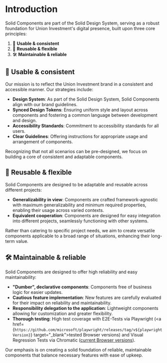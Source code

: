 

<Meta title="SDS Docs/General/Introduction" />

# Introduction

Solid Components are part of the Solid Design System, serving as a robust foundation for Union Investment's digital presence, built upon three core principles:

1. 🌟 **Usable & consistent**
2. 🧩 **Reusable & flexible**
3. 🛠️ **Maintainable & reliable**

## 🌟 Usable & consistent

Our mission is to reflect the Union Investment brand in a consistent and accessible manner. Our strategies include:

- **Design System**: As part of the Solid Design System, Solid Components align with our brand guidelines.
- **Synced Design Tokens**: Ensuring uniform style and layout across components and fostering a common language between development and design.
- **Accessibility Standards**: Commitment to accessibility standards for all users.
- **Clear Guidelines**: Offering instructions for appropriate usage and arrangement of components.

Recognizing that not all scenarios can be pre-designed, we focus on building a core of consistent and adaptable components.

## 🧩 Reusable & flexible

Solid Components are designed to be adaptable and reusable across different projects:

- **Generalizability in view**: Components are crafted framework-agnostic with maximum generalizability and minimum required properties, enabling their usage across varied contexts.
- **Equivalent cooperation**: Components are designed for easy integration into different projects, seamlessly functioning with other systems.

Rather than catering to specific project needs, we aim to create versatile components applicable to a broad range of situations, enhancing their long-term value.

## 🛠️ Maintainable & reliable

Solid Components are designed to offer high reliability and easy maintainability:

- **"Dumber", declarative components**: Components free of business logic for easier updates.
- **Cautious feature implementation**: New features are carefully evaluated for their impact on reliability and maintainability.
- **Responsibility delegation to the application**: Lightweight components allowing for customization and greater flexibility.
- **Thorough testing**: High test coverage with E2E-Tests via Playwright (<a href={`https://github.com/microsoft/playwright/releases/tag/v${playwrightVersion}`} target="\_blank">tested Browser versions</a>) and Visual Regression Tests via Chromatic ([current Browser versions](https://www.chromatic.com/docs/infrastructure-release-notes)).

Our emphasis is on creating a solid foundation of reliable, maintainable components that balance necessary features with ease of upkeep.
